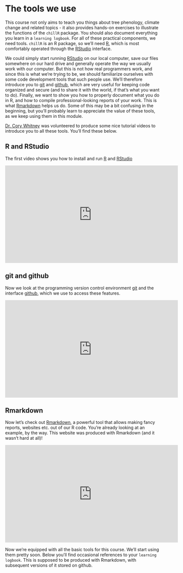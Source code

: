# The tools we use

This course not only aims to teach you things about tree phenology, climate change and related topics - it also provides hands-on exercises to illustrate the functions of the `chillR` package. You should also document everything you learn in a `learning logbook`. For all of these practical components, we need tools. `chillR` is an R package, so we'll need [R](https://www.r-project.org/), which is most comfortably operated through the [RStudio](https://rstudio.com/) interface.

We could simply start running [RStudio](https://rstudio.com/) on our local computer, save our files somewhere on our hard drive and generally operate the way we usually work with our computer. But this is not how real programmers work, and since this is what we're trying to be, we should familiarize ourselves with some code development tools that such people use. We'll therefore introduce you to [git](https://git-scm.com/) and [github](https://github.com/), which are very useful for keeping code organized and secure (and to share it with the world, if that's what you want to do). Finally, we want to show you how to properly document what you do in R, and how to compile professional-looking reports of your work. This is what [Rmarkdown](https://rmarkdown.rstudio.com/) helps us do. Some of this may be a bit confusing in the beginning, but you'll probably learn to appreciate the value of these tools, as we keep using them in this module.

[Dr. Cory Whitney](http://www.hortibonn.de/author/dr.-cory-whitney/) was volunteered to produce some nice tutorial videos to introduce you to all these tools. You'll find these below.

## R and RStudio

The first video shows you how to install and run [R](https://www.r-project.org/) and [RStudio](https://rstudio.com/)

<iframe width="560" height="315" src="https://www.youtube.com/embed/WT3tKlzCZgo" frameborder="0" allowfullscreen></iframe>

## git and github

Now we look at the programming version control environment [git](https://git-scm.com/) and the interface [github](https://github.com/), which we use to access these features.

<iframe width="560" height="315" src="https://www.youtube.com/embed/S98XJTyIVaY" frameborder="0" allowfullscreen></iframe>

## Rmarkdown

Now let's check out [Rmarkdown](https://rmarkdown.rstudio.com/), a powerful tool that allows making fancy reports, websites etc. out of our R code. You're already looking at an example, by the way. This website was produced with Rmarkdown (and it wasn't hard at all)!

<iframe width="560" height="315" src="https://www.youtube.com/embed/hh4wyP8tvkI" frameborder="0" allowfullscreen></iframe>

Now we're equipped with all the basic tools for this course. We'll start using them pretty soon. Below you'll find occasional references to your `learning logbook`. This is supposed to be produced with Rmarkdown, with subsequent versions of it stored on github.
